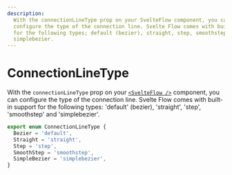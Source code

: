 ```yaml
---
description:
  With the connectionLineType prop on your SvelteFlow component, you can
  configure the type of the connection line. Svelte Flow comes with built-in support
  for the following types; default (bezier), straight, step, smoothstep, and
  simplebezier.
---
```


# ConnectionLineType

With the `connectionLineType` prop on your [`<SvelteFlow />`](/api-reference/svelte-flow#connection-connectionLineType) component, you can configure the type of the connection line. Svelte Flow comes with built-in support for the following types: 'default' (bezier), 'straight', 'step', 'smoothstep' and 'simplebezier'.

```ts
export enum ConnectionLineType {
  Bezier = 'default',
  Straight = 'straight',
  Step = 'step',
  SmoothStep = 'smoothstep',
  SimpleBezier = 'simplebezier',
}
```

